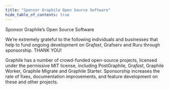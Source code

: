 ```yaml
---
title: "Sponsor Graphile Open Source Software"
hide_table_of_contents: true
---
```



<div className={styles.mainSectionInstructionContainer}>
  <div className={styles.instructionSponsor}>
    Sponsor Graphile’s Open Source Software
  </div>
</div>

We’re extremely grateful to the following individuals and businesses that help
to fund ongoing development on Gra*fast*, Grafserv and Ruru through
sponsorship. THANK YOU!

<!-- SPONSORS_BEGIN -->

<Sponsors level="featured">
  <Sponsor
    name="The Guild"
    avatar="/images/sponsors/theguild.png"
    href="https://www.the-guild.dev/"
    business
  />
  <Sponsor
    name="Steelhead"
    avatar="/images/sponsors/steelhead.svg"
    href="https://gosteelhead.com/"
    business
  />
</Sponsors>
<Sponsors level="backers">
  <Sponsor name="plus 84 more backers..." plain />
</Sponsors>

<!-- SPONSORS_END -->

Graphile has a number of crowd-funded open-source projects, licensed under the
permissive MIT license, including PostGraphile, Gra<em>fast</em>, Graphile Worker,
Graphile Migrate and Graphile Starter. Sponsorship increases
the rate of fixes, documentation improvements, and feature development on these
and other projects.

<SponsorButtons></SponsorButtons>
